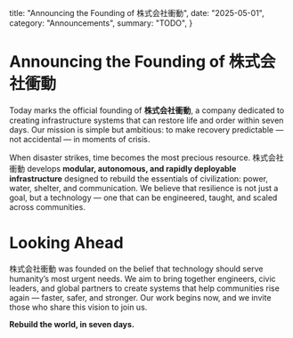   title: "Announcing the Founding of 株式会社衝動",
  date: "2025-05-01",
  category: "Announcements",
  summary: "TODO",
}

# Announcing the Founding of 株式会社衝動

Today marks the official founding of **株式会社衝動**, a company dedicated to creating infrastructure systems that can restore life and order within seven days.
Our mission is simple but ambitious: to make recovery predictable — not accidental — in moments of crisis.

When disaster strikes, time becomes the most precious resource. 株式会社衝動 develops **modular, autonomous, and rapidly deployable infrastructure** designed to rebuild the essentials of civilization: power, water, shelter, and communication.
We believe that resilience is not just a goal, but a technology — one that can be engineered, taught, and scaled across communities.

# Looking Ahead

株式会社衝動 was founded on the belief that technology should serve humanity’s most urgent needs.
We aim to bring together engineers, civic leaders, and global partners to create systems that help communities rise again — faster, safer, and stronger.
Our work begins now, and we invite those who share this vision to join us.

**Rebuild the world, in seven days.**
